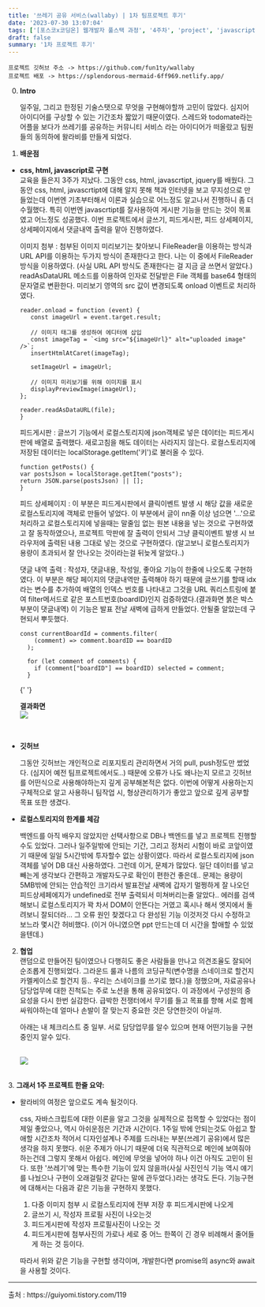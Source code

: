 ```yaml
---
title: '쓰레기 공유 서비스(wallaby) | 1차 팀프로젝트 후기'
date: '2023-07-30 13:07:04'
tags: ['[포스코x코딩온] 웹개발자 풀스택 과정', '4주차', 'project', 'javascript', 'css', 'html']
draft: false
summary: '1차 프로젝트 후기'
---
```


```
프로젝트 깃허브 주소 -> https://github.com/fun1ty/wallaby
프로젝트 배포 -> https://splendorous-mermaid-6ff969.netlify.app/
```

0. <strong>Intro</strong>

   일주일, 그리고 한정된 기술스탯으로 무엇을 구현해야할까 고민이 많았다.
   심지어 아이디어를 구상할 수 있는 기간조차 짧았기 때문이였다. 스레드와 todomate라는 어플을 보다가 쓰레기를 공유하는 커뮤니티 서비스 라는 아이디어가 떠올랐고 팀원들의 동의하에 왈라비를 만들게 되었다.

1. <strong> 배운점 </strong>

- <strong>css, html, javascript로 구현</strong>
  <br />
  교육을 들은지 3주가 지났다. 그동안 css, html, javascrtipt, jquery를 배웠다. 그동안 css, html,
  javascrtipt에 대해 알지 못해 책과 인터넷을 보고 무지성으로 만들었는데 이번엔 기초부터해서 이론과
  실습으로 어느정도 알고나서 진행하니 좀 더 수월했다. 특히 이번엔 javascrtipt를 잘사용하여 게시판
  기능을 만드는 것이 목표였고 어느정도 성공했다. 이번 프로젝트에서 글쓰기, 피드게시판, 피드
  상세페이지, 상세페이지에서 댓글내역 출력을 맡아 진행하였다. <br />

  이미지 첨부 : 첨부된 이미지 미리보기는 찾아보니 FileReader을 이용하는 방식과 URL API를 이용하는
  두가지 방식이 존재한다고 한다. 나는 이 중에서 FileReader 방식을 이용하였다. (사실 URL API 방식도
  존재한다는 걸 지금 글 쓰면서 알았다.) readAsDataURL 메소드를 이용하여 인자로 전달받은 File 객체를
  base64 형태의 문자열로 변환한다. 미리보기 영역의 src 값이 변경되도록 onload 이벤트로 처리하였다.

  ```
  reader.onload = function (event) {
     const imageUrl = event.target.result;

     // 이미지 태그를 생성하여 에디터에 삽입
     const imageTag = `<img src="${imageUrl}" alt="uploaded image" />`;
     insertHtmlAtCaret(imageTag);

     setImageUrl = imageUrl;

     // 이미지 미리보기를 위해 이미지를 표시
     displayPreviewImage(imageUrl);
  };

  reader.readAsDataURL(file);
  }
  ```

  피드게시판 : 글쓰기 기능에서 로컬스토리지에 json객체로 넣은 데이터는 피드게시판에 배열로 출력했다. 새로고침을 해도 데이터는 사라지지 않는다. 로컬스토리지에 저장된 데이터는 localStorage.getItem('키')로 불러올 수 있다.

  ```
  function getPosts() {
  var postsJson = localStorage.getItem("posts");
  return JSON.parse(postsJson) || [];
  }
  ```

  피드 상세페이지 : 이 부분은 피드게시판에서 클릭이벤트 발생 시 해당 값을 새로운 로컬스토리지에 객체로 만들어 넣었다. 이 부분에서 글이 nn줄 이상 넘으면 '...'으로 처리하고 로컬스토리지에 넣을때는 말줄임 없는 원본 내용을 넣는 것으로 구현하였고 잘 동작하였으나, 프로젝트 막판에 잘 출력이 안되서 그냥 클릭이벤트 발생 시 브라우저에 출력된 내용 그대로 넣는 것으로 구현하였다. (알고보니 로컬스토리지가 용량이 초과되서 잘 안나오는 것이라는걸 뒤늦게 알았다..)

  댓글 내역 출력 : 작성자, 댓글내용, 작성일, 좋아요 기능이 한줄에 나오도록 구현하였다. 이 부분은 해당 페이지의 댓글내역만 출력해야 하기 때문에 글쓰기를 할때 idx라는 변수를 추가하여 배열의 인덱스 번호를 나타내고 그것을 URL 쿼리스트링에 붙여 filter메서드로 같은 포스트번호(boardID)인지 검증하였다.(결과화면 붉은 박스부분이 댓글내역) 이 기능은 발표 전날 새벽에 급하게 만들었다. 안될줄 알았는데 구현되서 뿌듯했다.

  ```
  const currentBoardId = comments.filter(
      (comment) => comment.boardID == boardID
    );

    for (let comment of comments) {
      if (comment["boardID"] == boardID) selected = comment;
    }

  ```

  {' '}

  <strong>결과화면</strong>
  <br />
  <Image src="/static/images/comment.png" width={500} height={400} />

<br />

- <strong> 깃허브</strong>

  그동안 깃허브는 개인적으로 리포지토리 관리하면서 거의 pull, push정도만 썼었다. (심지어 예전 팀프로젝트에서도..)
  때문에 오류가 나도 왜나는지 모르고 깃허브를 어떤식으로 사용해야하는지 깊게 공부해본적은 없다. 이번에
  어떻게 사용하는지 구체적으로 알고 사용하니 팀작업 시, 형상관리하기가 좋았고 앞으로 깊게 공부할 목표
  또한 생겼다.

- <strong> 로컬스토리지의 한계를 체감</strong>

  백엔드를 아직 배우지 않았지만 선택사항으로 DB나 백엔드를 넣고 프로젝트 진행할 수도 있었다. 그러나 일주일밖에
  안되는 기간, 그리고 정처리 시험이 바로 코앞이였기 때문에 일일 5시간밖에 투자할수 없는 상황이였다. 따라서
  로컬스토리지에 json 객체를 넣어 DB 대신 사용하였다. 그런데 이거, 문제가 많았다. 일단 데이터를 넣고 빼는게 생각보다 간편하고 개발자도구로 확인이 편한건 좋은데.. 문제는 용량이 5MB밖에 안되는 안습적인 크기라서 발표전날 새벽에 갑자기 멀쩡하게 잘 나오던 피드상세페에지가 undefined로 전부 출력되서 미쳐버리는줄 알았다.. 에러를 검색해보니 로컬스토리지가 꽉 차서 DOM이 안뜬다는 거였고 혹시나 해서 엣지에서 돌려보니 잘되더라... 그 오류 원인 찾겠다고 다 완성된 기능 이것저것 다시 수정하고 보느라 몇시간 허비했다. (이거 아니였으면 ppt 만드는데 더 시간을 할애할 수 있었을텐데.)

2. <strong>협업</strong>
   <br />
   랜덤으로 만들어진 팀이였으나 다행히도 좋은 사람들을 만나고 의견조율도 잘되어 순조롭게 진행되었다.
   그라운드 룰과 나름의 코딩규칙(변수명을 스네이크로 할건지 카멜케이스로 할건지 등.. 우리는
   스네이크를 쓰기로 했다.)을 정했으며, 자료공유나 담당업무에 대한 진척도는 주로 노션을 통해
   공유되었다. 이 과정에서 구성원의 중요성을 다시 한번 실감한다. 급박한 전쟁터에서 무기를 들고
   목표를 향해 서로 함께 싸워야하는데 얼마나 손발이 잘 맞는지 중요한 것은 당연한것이 아닐까.

   아래는 내 체크리스트 중 일부. 서로 담당업무를 알수 있으며 현재 어떤기능을 구현중인지 알수 있다.

   <br />
   <Image src="/static/images/check1.png" width={450} height={500} />

<br />
3. <strong>그래서 1주 프로젝트 한줄 요약: </strong>

- 왈라비의 여정은 앞으로도 계속 될것이다.

  css, 자바스크립트에 대한 이론을 알고 그것을 실제적으로 접목할 수 있었다는 점이 제일 좋았으나, 역시 아쉬운점은 기간과 시간이다.
  1주일 밖에 안되는것도 아쉽고 할애할 시간조차 적어서 디자인설계나 주제를 드러내는 부분(쓰레기 공유)에서 많은 생각을 하지 못했다. 쉬운 주제가 아니기 때문에 더욱 직관적으로 메인에 보여줘야 하는건데 그렇지 못해서 아쉽다. 메인에 무엇을 넣어야 하나 이건 아직도 고민이 된다. 또한 '쓰레기'에 맞는 특수한 기능이 있지 않을까(사실 사진인식 기능 역시 얘기를 나눴으나 구현이 오래걸릴것 같다는 말에 관두었다.)라는 생각도 든다. 기능구현에 대해서는 다음과 같은 기능을 구현하지 못했다.

  1.  다중 이미지 첨부 시 로컬스토리지에 전부 저장 후 피드게시판에 나오게
  2.  글쓰기 시, 작성자 프로필 사진이 나오는것
  3.  피드게시판에 작성자 프로필사진이 나오는 것
  4.  피드게시판에 첨부사진의 가로나 세로 중 어느 한쪽이 긴 경우 비례해서 줄어들게 하는 것 등이다.

  따라서 위와 같은 기능을 구현할 생각이며, 개발한다면 promise의 async와 await을 사용할 것이다.

<hr />
출처 : https://guiyomi.tistory.com/119
